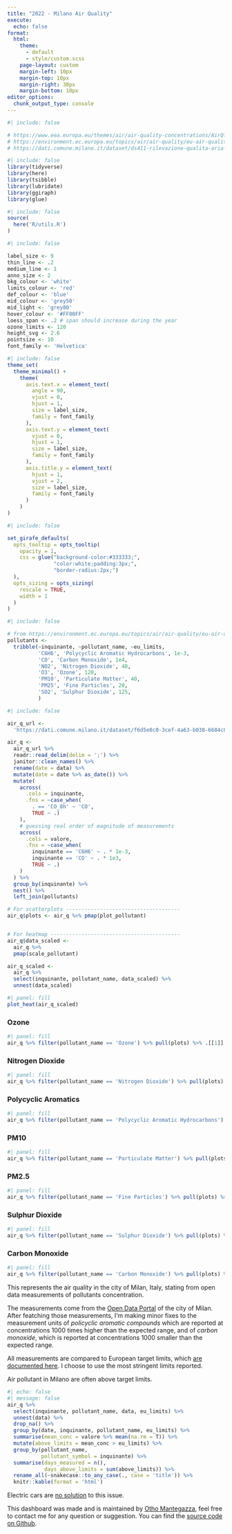 ```yaml
---
title: "2022 - Milano Air Quality"
execute:
  echo: false
format:
  html: 
    theme:
      - default
      - style/custom.scss
    page-layout: custom
    margin-left: 10px
    margin-top: 10px
    margin-right: 30px
    margin-bottom: 10px
editor_options: 
  chunk_output_type: console
---
```


```r
#| include: false

# https://www.eea.europa.eu/themes/air/air-quality-concentrations/AirQlimitvalues.png
# https://environment.ec.europa.eu/topics/air/air-quality/eu-air-quality-standards_en
# https://dati.comune.milano.it/dataset/ds411-rilevazione-qualita-aria-2022
```


```r
#| include: false
library(tidyverse)
library(here)
library(tsibble)
library(lubridate)
library(ggiraph)
library(glue)
```

```r
#| include: false
source(
  here('R/utils.R')
)
```


```r
#| include: false

label_size <- 9
thin_line <- .2
medium_line <- 1
anno_size <- 2
bkg_colour <- 'white'
limits_colour <- 'red'
def_colour <- 'blue'
mid_colour <- 'grey50'
mid_light <- 'grey80'
hover_colour <- '#FF00FF'
loess_span <- .2 # span should increase during the year
ozone_limits <- 120
height_svg <- 2.6
pointsize <- 10
font_family <- 'Helvetica'
```


```r
#| include: false
theme_set(
  theme_minimal() +
    theme(
      axis.text.x = element_text(
        angle = 90,
        vjust = 0,
        hjust = 1,
        size = label_size,
        family = font_family
      ),
      axis.text.y = element_text(
        vjust = 0,
        hjust = 1,
        size = label_size,
        family = font_family
      ),
      axis.title.y = element_text(
        hjust = 1,
        vjust = 2,
        size = label_size,
        family = font_family
      )
    ) 
)
```


```r
#| include: false

set_girafe_defaults(
  opts_tooltip = opts_tooltip(
    opacity = 1,
    css = glue("background-color:#333333;",
               "color:white;padding:3px;",
               "border-radius:2px;")
  ),
  opts_sizing = opts_sizing(
    rescale = TRUE,
    width = 1
  )
)
```


```r
#| include: false

# from https://environment.ec.europa.eu/topics/air/air-quality/eu-air-quality-standards_en
pollutants <- 
  tribble(~inquinante, ~pollutant_name, ~eu_limits,
          'C6H6', 'Polycyclic Aromatic Hydrocarbons', 1e-3,
          'CO', 'Carbon Monoxide', 1e4,
          'NO2', 'Nitrogen Dioxide', 40,
          'O3', 'Ozone', 120,
          'PM10', 'Particulate Matter', 40,
          'PM25', 'Fine Particles', 20,
          'SO2', 'Sulphur Dioxide', 125,
          )
```

```r
#| include: false

air_q_url <-
  'https://dati.comune.milano.it/dataset/f6d5e0c0-3cef-4a63-b038-6684c8dca88d/resource/e1cc82ec-97bb-463c-a3fb-b61be60f0956/download/qaria_datoariagiornostazione_2022-11-22.csv'

air_q <- 
  air_q_url %>% 
  readr::read_delim(delim = ';') %>% 
  janitor::clean_names() %>% 
  rename(date = data) %>% 
  mutate(date = date %>% as_date()) %>% 
  mutate(
    across(
      .cols = inquinante,
      .fns = ~case_when(
        . == 'CO_8h' ~ 'CO',
        TRUE ~ .)
    ),
    # guessing real order of magnitude of measurements
    across(
      .cols = valore,
      .fns = ~case_when(
        inquinante == 'C6H6' ~ . * 1e-3,
        inquinante == 'CO' ~ . * 1e3,
        TRUE ~ .)
    )
  ) %>% 
  group_by(inquinante) %>% 
  nest() %>% 
  left_join(pollutants)

# For scatterplots -------------------------------------
air_q$plots <- air_q %>% pmap(plot_pollutant)


# For heatmap ------------------------------------------
air_q$data_scaled <- 
  air_q %>% 
  pmap(scale_pollutant)

air_q_scaled <-
  air_q %>% 
  select(inquinante, pollutant_name, data_scaled) %>% 
  unnest(data_scaled)
```

:::::: {.grid}

::::: {.g-col-12 .g-col-xl-8}

::: {.g-col-12}

```r
#| panel: fill
plot_heat(air_q_scaled)
```

:::

:::: {.g-col-12}

::: {.panel-tabset}

### Ozone

```r
#| panel: fill
air_q %>% filter(pollutant_name == 'Ozone') %>% pull(plots) %>% .[[1]]
```

### Nitrogen Dioxide

```r
#| panel: fill
air_q %>% filter(pollutant_name == 'Nitrogen Dioxide') %>% pull(plots) %>% .[[1]]
```

### Polycyclic Aromatics

```r
#| panel: fill
air_q %>% filter(pollutant_name == 'Polycyclic Aromatic Hydrocarbons') %>% pull(plots) %>% .[[1]]
```

### PM10

```r
#| panel: fill
air_q %>% filter(pollutant_name == 'Particulate Matter') %>% pull(plots) %>% .[[1]]
```

### PM2.5

```r
#| panel: fill
air_q %>% filter(pollutant_name == 'Fine Particles') %>% pull(plots) %>% .[[1]]
```

### Sulphur Dioxide

```r
#| panel: fill
air_q %>% filter(pollutant_name == 'Sulphur Dioxide') %>% pull(plots) %>% .[[1]]
```

### Carbon Monoxide

```r
#| panel: fill
air_q %>% filter(pollutant_name == 'Carbon Monoxide') %>% pull(plots) %>% .[[1]]
```

:::

::::

:::::

::::: {.g-col-12 .g-col-xl-4}

This represents the air quality in the city of Milan, Italy, stating from open data measurements of pollutants concentration.

The measurements come from the [Open Data Portal](https://dati.comune.milano.it/dataset/ds411-rilevazione-qualita-aria-2022) of the city of Milan. After featching those measurements, I'm making minor fixes to the measurement units of *policyclic aromatic compounds* which are reported at concentrations 1000 times higher than the expected range, and of *carbon monoxide*, which is reported at concentrations 1000 smaller than the expected range.

All measurements are compared to European target limits, which [are documented  here](https://environment.ec.europa.eu/topics/air/air-quality/eu-air-quality-standards_en). I choose to use the most stringent limits reported.

Air pollutant in Milano are often above target limits.

```r
#| echo: false
#| message: false
air_q %>% 
  select(inquinante, pollutant_name, data, eu_limits) %>% 
  unnest(data) %>% 
  drop_na() %>% 
  group_by(date, inquinante, pollutant_name, eu_limits) %>% 
  summarise(mean_conc = valore %>% mean(na.rm = T)) %>% 
  mutate(above_limits = mean_conc > eu_limits) %>% 
  group_by(pollutant_name,
           pollutant_symbol = inquinante) %>% 
  summarise(days_measured = n(),
            days_above_limits = sum(above_limits)) %>% 
  rename_all(~snakecase::to_any_case(., case = 'title')) %>% 
  knitr::kable(format = 'html') 
```

Electric cars are [no solution](https://theconversation.com/cycling-is-ten-times-more-important-than-electric-cars-for-reaching-net-zero-cities-157163) to this issue.

This dashboard was made and is maintained by [Otho Mantegazza](https://www.linkedin.com/in/otho-mantegazza/), feel free to contact me for any question or suggestion. You can find the [source code on Github](https://github.com/othomantegazza/milano-air-quality).

:::::

:::::